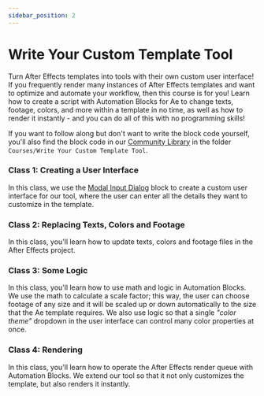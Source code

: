 ```yaml
---
sidebar_position: 2
---
```



# Write Your Custom Template Tool

Turn After Effects templates into tools with their own custom user interface! If you frequently render many instances of After Effects templates and want to optimize and automate your workflow, then this course is for you! Learn how to create a script with Automation Blocks for Ae to change texts, footage, colors, and more within a template in no time, as well as how to render it instantly - and you can do all of this with no programming skills!

<RetinaImg src="/img/tutorials-ae/writeCustomTemplateToolOverview.png" alt="user interface of the tool we create"/>

If you want to follow along but don't want to write the block code yourself, you'll also find the block code in our [Community Library](intro.mdx#access-community-library) in the folder `Courses/Write Your Custom Template Tool`.

### Class 1: Creating a User Interface

<Youtube id="ikj6kveyGAA"/>

In this class, we use the [Modal Input Dialog](/block-reference/userInterfaceAndComments#modal_input_dialog) block to create a custom user interface for our tool, where the user can enter all the details they want to customize in the template.

### Class 2: Replacing Texts, Colors and Footage

<Youtube id="us3g8X-lrG8"/>

In this class, you'll learn how to update texts, colors and footage files in the After Effects project. 

### Class 3: Some Logic

<Youtube id="twfkl3ozlGs"/>

In this class, you'll learn how to use math and logic in Automation Blocks. We use the math to calculate a scale factor; this way, the user can choose footage of any size and it will be scaled up or down automatically to the size that the Ae template requires. We also use logic so that a single *"color theme"* dropdown in the user interface can control many color properties at once.

### Class 4: Rendering

In this class, you'll learn how to operate the After Effects render queue with Automation Blocks. We extend our tool so that it not only customizes the template, but also renders it instantly.

<Youtube id="t83c4MrsNcs"/>

